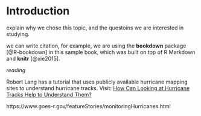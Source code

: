 # Introduction {#intro}

explain why we chose this topic, and the questoins we are interested in studying.

we can write citation, for example, we are using the **bookdown** package [@R-bookdown] in this sample book, which was built on top of R Markdown and **knitr** [@xie2015].





*reading*

Robert Lang has a tutorial that uses publicly available hurricane mapping sites to understand hurricane tracks.  Visit: [How Can Looking at Hurricane Tracks Help to Understand Them?]("https://www.gislounge.com/how-can-looking-at-hurricane-tracks-help-to-understand-them/")

https://www.goes-r.gov/featureStories/monitoringHurricanes.html
